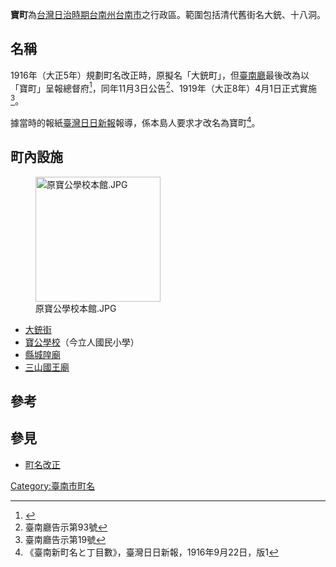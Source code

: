 {{japanese|japanese=寶町|kana=たからちょう|romaji=Takarachō}}
'''寶町'''為[[台灣日治時期|台灣日治時期]][[台南州|台南州]][[台南市|台南市]]之行政區。範圍包括清代舊街名大銃、十八洞。

== 名稱 ==
1916年（大正5年）規劃町名改正時，原擬名「大銃町」，但[[臺南廳|臺南廳]]最後改為以「寶町」呈報總督府<ref>{{Cite journal|title=〈從《臺南廳公文書》再探臺南市町名改正〉|author=黃偉嘉|url=https://www.th.gov.tw/new_index/upload/download/328fb12a3fd346505eb7aae25b429461.pdf|journal=《[[臺灣文獻|臺灣文獻]]》|issue=1|year=2015-03-31|volume=66|page=161－180|archiveurl=https://web.archive.org/web/20220211060231/https://www.th.gov.tw/new_index/upload/download/328fb12a3fd346505eb7aae25b429461.pdf|archivedate=2022-02-11|deadurl=no}}</ref>，同年11月3日公告<ref>臺南廳告示第93號</ref>、1919年（大正8年）4月1日正式實施<ref>臺南廳告示第19號</ref>。

據當時的報紙[[臺灣日日新報|臺灣日日新報]]報導，係本島人要求才改名為寶町<ref>《臺南新町名と丁目數》，臺灣日日新報，1916年9月22日，版1</ref>。

==町內設施==
[[File:原寶公學校本館.JPG|200px]]
*[[大銃街|大銃街]]
*[[原寶公學校本館|寶公學校]]（今立人國民小學）
*[[全臺首邑縣城隍廟|縣城隍廟]]
*[[臺南三山國王廟|三山國王廟]]

== 參考 ==
<references />

==參見==
*[[町名改正|町名改正]]

{{臺南市舊町名}}

[[Category:臺南市町名|Category:臺南市町名]]